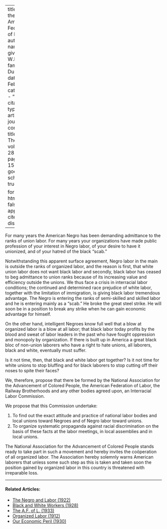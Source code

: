 
---
title: 'To the American Federation of Labor'
author:
  - name:
      given: W.E.B.
      family: Du Bois
date: Feb. 1924
categories: 
  - ""
citation: 
  type: article-journal
  container-title: The Crisis
  volume: 28
  issue: 4
  page: 153-154
google-scholar: true

format:
  html:
    toc: false
    appendix-cite-as: display
---


For many years the American Negro has been demanding admittance to the ranks of union labor. For many years your organizations have made public profession of your interest in Negro labor, of your desire to have it unionized, and of your hatred of the black "scab."

Notwithstanding this apparent surface agreement, Negro labor in the main is outside the ranks of organized labor, and the reason is first, that white union labor does not want black labor and secondly, black labor has ceased to beg admittance to union ranks because of its increasing value and efficiency outside the unions. We thus face a crisis in interracial labor conditions; the continued and determined race prejudice of white labor, together with the limitation of immigration, is giving black labor tremendous advantage. The Negro is entering the ranks of semi-skilled and skilled labor and he is entering mainly as a "scab." He broke the great steel strike. He will soon be in a position to break any strike when he can gain economic advantage for himself.

On the other hand, intelligent Negroes know full well that a blow at organized labor is a blow at all labor; that black labor today profits by the blood and sweat of labor leaders in the past who have fought oppression and monopoly by organization. If there is built up in America a great black bloc of non-union laborers who have a right to hate unions, all laborers, black and white, eventually must suffer.

Is it not time, then, that black and white labor get together? Is it not time for white unions to stop bluffing and for black laborers to stop cutting off their noses to spite their faces?

We, therefore, propose that there be formed by the National Association for the Advancement of Colored People, the American Federation of Labor, the Railway Brotherhoods and any other bodies agreed upon, an Interracial Labor Commission.

We propose that this Commission undertake:

1. To find out the exact attitude and practice of national labor bodies and local unions toward Negroes and of Negro labor toward unions.
2. To organize systematic propaganda against racial discrimination on the basis of these facts at the labor meetings, in local assemblies and in local unions.

The National Association for the Advancement of Colored People stands ready to take part in such a movement and hereby invites the coöperation of all organized labor. The Association hereby solemnly warns American laborers that unless some such step as this is taken and taken soon the position gained by organized labor in this country is threatened with irreparable loss.

<!-- Similar articles start here -->
<div  class="clear-wrap"></div>
<hr>
#### Related Articles:

* [The Negro and Labor (1922)](/Volumes/25/06/negro_and_labor.html)
* [Black and White Workers (1928)](/Volumes/35/03/black_and_white_workers.html)
* [The A.F. of L. (1933)](/Volumes/40/12/af_of_l.html)
* [Organized Labor (1912)](/Volumes/04/03/organized_labor.html)
* [Our Economic Peril (1930)](/Volumes/37/03/our_economic_peril.html)

<!-- Similar articles end here -->